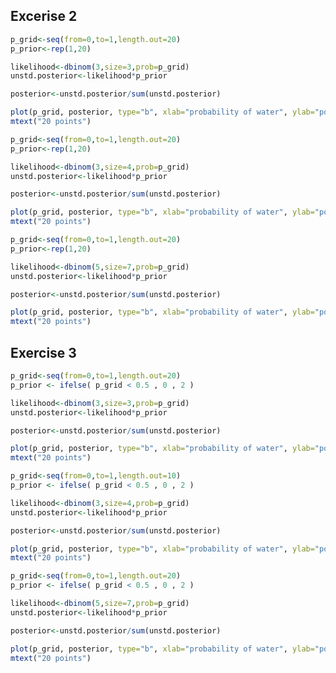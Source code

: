 ## Excerise 2

```r
p_grid<-seq(from=0,to=1,length.out=20)
p_prior<-rep(1,20)

likelihood<-dbinom(3,size=3,prob=p_grid)
unstd.posterior<-likelihood*p_prior

posterior<-unstd.posterior/sum(unstd.posterior)

plot(p_grid, posterior, type="b", xlab="probability of water", ylab="posterior probability")
mtext("20 points")
```

```r
p_grid<-seq(from=0,to=1,length.out=20)
p_prior<-rep(1,20)

likelihood<-dbinom(3,size=4,prob=p_grid)
unstd.posterior<-likelihood*p_prior

posterior<-unstd.posterior/sum(unstd.posterior)

plot(p_grid, posterior, type="b", xlab="probability of water", ylab="posterior probability")
mtext("20 points")
```

```r
p_grid<-seq(from=0,to=1,length.out=20)
p_prior<-rep(1,20)

likelihood<-dbinom(5,size=7,prob=p_grid)
unstd.posterior<-likelihood*p_prior

posterior<-unstd.posterior/sum(unstd.posterior)

plot(p_grid, posterior, type="b", xlab="probability of water", ylab="posterior probability")
mtext("20 points")
```

## Exercise 3

```r
p_grid<-seq(from=0,to=1,length.out=20)
p_prior <- ifelse( p_grid < 0.5 , 0 , 2 )

likelihood<-dbinom(3,size=3,prob=p_grid)
unstd.posterior<-likelihood*p_prior

posterior<-unstd.posterior/sum(unstd.posterior)

plot(p_grid, posterior, type="b", xlab="probability of water", ylab="posterior probability")
mtext("20 points")

```

```r
p_grid<-seq(from=0,to=1,length.out=10)
p_prior <- ifelse( p_grid < 0.5 , 0 , 2 )

likelihood<-dbinom(3,size=4,prob=p_grid)
unstd.posterior<-likelihood*p_prior

posterior<-unstd.posterior/sum(unstd.posterior)

plot(p_grid, posterior, type="b", xlab="probability of water", ylab="posterior probability")
mtext("20 points")
```

```r
p_grid<-seq(from=0,to=1,length.out=20)
p_prior <- ifelse( p_grid < 0.5 , 0 , 2 )

likelihood<-dbinom(5,size=7,prob=p_grid)
unstd.posterior<-likelihood*p_prior

posterior<-unstd.posterior/sum(unstd.posterior)

plot(p_grid, posterior, type="b", xlab="probability of water", ylab="posterior probability")
mtext("20 points")
```
